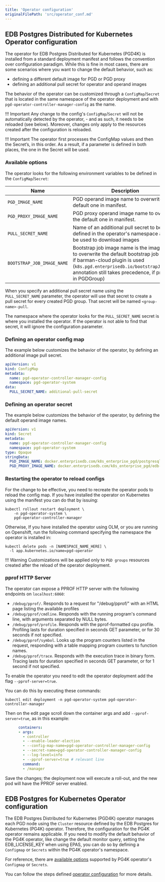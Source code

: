 ```yaml
---
title: 'Operator configuration'
originalFilePath: 'src/operator_conf.md'
---
```


## EDB Postgres Distributed for Kubernetes Operator configuration

The operator for EDB Postgres Distributed for Kubernetes (PGD4K) is installed from a standard
deployment manifest and follows the convention over configuration paradigm. While this is fine
in most cases, there are some scenarios where you want to change the default behavior, such as:

-   defining a different default image for PGD or PGD proxy
-   defining an additional pull secret for operator and operand images

The behavior of the operator can be customized through a `ConfigMap`/`Secret` that
is located in the same namespace of the operator deployment and with
`pgd-operator-controller-manager-config` as the name.

!!! Important
    Any change to the config's `ConfigMap`/`Secret` will not be automatically
    detected by the operator, - and as such, it needs to be reloaded (see below).
    Moreover, changes only apply to the resources created after the configuration
    is reloaded.

!!! Important
    The operator first processes the ConfigMap values and then the Secret’s, in this order.
    As a result, if a parameter is defined in both places, the one in the Secret will be used.

### Available options

The operator looks for the following environment variables to be defined in the `ConfigMap`/`Secret`:

| Name                       | Description                                                                                                                                                                                                                    |
| -------------------------- | ------------------------------------------------------------------------------------------------------------------------------------------------------------------------------------------------------------------------------ |
| `PGD_IMAGE_NAME`           | PGD operand image name to overwrite the default one in manifest.                                                                                                                                                               |
| `PGD_PROXY_IMAGE_NAME`     | PGD proxy operand image name to overwrite the default one in manifest.                                                                                                                                                         |
| `PULL_SECRET_NAME`         | Name of an additional pull secret to be defined in the operator's namespace and to be used to download images                                                                                                                  |
| `BOOTSTRAP_JOB_IMAGE_NAME` | Bootstrap job image name is the image name to overwrite the default bootstrap job image if barman-cloud plugin is used (`k8s.pgd.enterprisedb.io/bootstrapJobImage` annotation still takes precedence, if present in PGDGroup) |

When you specify an additional pull secret name using the `PULL_SECRET_NAME` parameter,
the operator will use that secret to create a pull secret for every created PGD group.
That secret will be named `<group-name>-pull`.

The namespace where the operator looks for the `PULL_SECRET_NAME` secret is where
you installed the operator. If the operator is not able to find that secret, it
will ignore the configuration parameter.

### Defining an operator config map

The example below customizes the behavior of the operator, by defining
an additional image pull secret.

```yaml
apiVersion: v1
kind: ConfigMap
metadata:
  name: pgd-operator-controller-manager-config
  namespace: pgd-operator-system
data:
  PULL_SECRET_NAME: additional-pull-secret
```

### Defining an operator secret

The example below customizes the behavior of the operator, by defining
the default operand image names.

```yaml
apiVersion: v1
kind: Secret
metadata:
  name: pgd-operator-controller-manager-config
  namespace: pgd-operator-system
type: Opaque
stringData:
  PGD_IMAGE_NAME: docker.enterprisedb.com/k8s_enterprise_pgd/postgresql-pgd:17.5-pgd581-ubi9
  PGD_PROXY_IMAGE_NAME: docker.enterprisedb.com/k8s_enterprise_pgd/edb-pgd-proxy:5.8.1-ubi9
```

### Restarting the operator to reload configs

For the change to be effective, you need to recreate the operator pods to
reload the config map. If you have installed the operator on Kubernetes
using the manifest you can do that by issuing:

```shell
kubectl rollout restart deployment \
    -n pgd-operator-system \
    pgd-operator-controller-manager
```

Otherwise, If you have installed the operator using OLM, or you are running on
Openshift, run the following command specifying the namespace the operator is
installed in:

```shell
kubectl delete pods -n [NAMESPACE_NAME_HERE] \
  -l app.kubernetes.io/name=pgd-operator
```

!!! Warning
    Customizations will be applied only to `PGD groups` resources created
    after the reload of the operator deployment.

### pprof HTTP Server

The operator can expose a PPROF HTTP server with the following endpoints on `localhost:6060`:

-   `/debug/pprof/`. Responds to a request for "/debug/pprof/" with an HTML page listing the available profiles
-   `/debug/pprof/cmdline`. Responds with the running program's command line, with arguments separated by NULL bytes.
-   `/debug/pprof/profile`. Responds with the pprof-formatted cpu profile. Profiling lasts for duration specified in seconds GET parameter, or for 30 seconds if not specified.
-   `/debug/pprof/symbol`. Looks up the program counters listed in the request, responding with a table mapping program counters to function names.
-   `/debug/pprof/trace`. Responds with the execution trace in binary form.  Tracing lasts for duration specified in seconds GET parameter, or for 1 second if not specified.

To enable the operator you need to edit the operator deployment add the flag `--pprof-server=true`.

You can do this by executing these commands:

```shell
kubectl edit deployment -n pgd-operator-system pgd-operator-controller-manager
```

Then on the edit page scroll down the container args and add
`--pprof-server=true`, as in this example:

```yaml
      containers:
      - args:
        - controller
        - --enable-leader-election
        - --config-map-name=pgd-operator-controller-manager-config
        - --secret-name=pgd-operator-controller-manager-config
        - --log-level=info
        - --pprof-server=true # relevant line
        command:
        - /manager
```

Save the changes; the deployment now will execute a roll-out, and the new pod
will have the PPROF server enabled.

## EDB Postgres for Kubernetes Operator configuration

The EDB Postgres Distributed for Kubernetes (PGD4K) operator manages each PGD node using the `Cluster`
resource defined by the EDB Postgres for Kubernetes (PG4K) operator. Therefore, the configuration for the PG4K
operator remains applicable. If you need to modify the default behavior of the PG4K operator, like change the
default monitor query, setting the EDB_LICENSE_KEY when using EPAS, you can do so by
defining a `Configmap` or `Secrets` within the PG4K operator's namespace.

For reference, there are [available options](/postgres_for_kubernetes/latest/operator_conf/#available-options) supported by PG4K operator's  `Configmap` or `Secrets`.

You can follow the steps defined [operator configuration](/postgres_for_kubernetes/latest/operator_conf/)
for more details.
